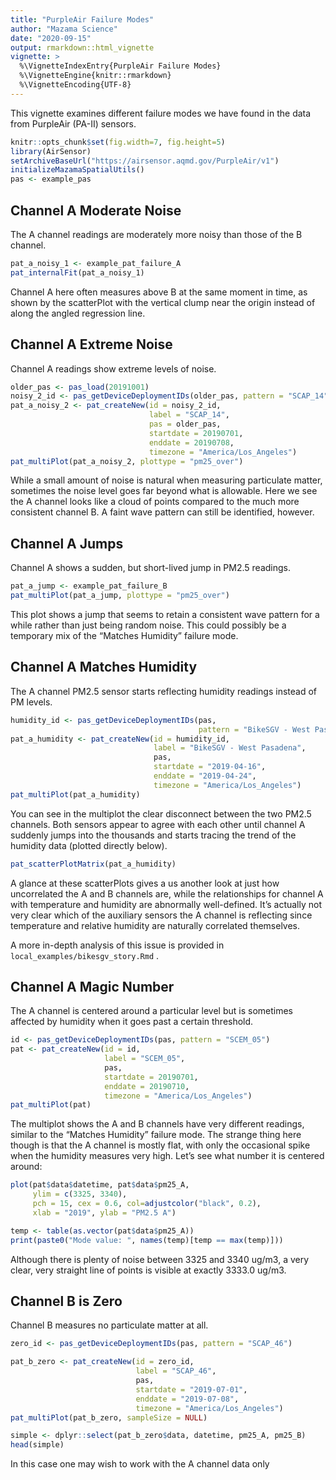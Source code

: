 ```yaml
---
title: "PurpleAir Failure Modes"
author: "Mazama Science"
date: "2020-09-15"
output: rmarkdown::html_vignette
vignette: >
  %\VignetteIndexEntry{PurpleAir Failure Modes}
  %\VignetteEngine{knitr::rmarkdown}
  %\VignetteEncoding{UTF-8}
---
```


This vignette examines different failure modes we have found in the data from
PurpleAir (PA-II) sensors.

```r
knitr::opts_chunk$set(fig.width=7, fig.height=5)
library(AirSensor)
setArchiveBaseUrl("https://airsensor.aqmd.gov/PurpleAir/v1")
initializeMazamaSpatialUtils()
pas <- example_pas
```

## Channel A Moderate Noise

The A channel readings are moderately more noisy than those of the B channel.

```r
pat_a_noisy_1 <- example_pat_failure_A
pat_internalFit(pat_a_noisy_1)
```

Channel A here often measures above B at the same moment in time, as shown by
the scatterPlot with the vertical clump near the origin instead of along the 
angled regression line.

## Channel A Extreme Noise

Channel A readings show extreme levels of noise.

```r
older_pas <- pas_load(20191001)
noisy_2_id <- pas_getDeviceDeploymentIDs(older_pas, pattern = "SCAP_14")
pat_a_noisy_2 <- pat_createNew(id = noisy_2_id,
                               label = "SCAP_14", 
                               pas = older_pas, 
                               startdate = 20190701, 
                               enddate = 20190708,
                               timezone = "America/Los_Angeles")
pat_multiPlot(pat_a_noisy_2, plottype = "pm25_over")
```

While a small amount of noise is natural when measuring particulate matter, 
sometimes the noise level goes far beyond what is allowable. Here we see the A 
channel looks like a cloud of points compared to the much more consistent 
channel B. A faint wave pattern can still be identified, however.

## Channel A Jumps

Channel A shows a sudden, but short-lived jump in PM2.5 readings.

```r
pat_a_jump <- example_pat_failure_B
pat_multiPlot(pat_a_jump, plottype = "pm25_over")
```

This plot shows a jump that seems to retain a consistent wave pattern
for a while rather than just being random noise. This could possibly be a 
temporary mix of the "Matches Humidity" failure mode.

## Channel A Matches Humidity

The A channel PM2.5 sensor starts reflecting humidity readings instead of PM 
levels.

```r
humidity_id <- pas_getDeviceDeploymentIDs(pas, 
                                          pattern = "BikeSGV - West Pasadena")
pat_a_humidity <- pat_createNew(id = humidity_id,
                                label = "BikeSGV - West Pasadena", 
                                pas, 
                                startdate = "2019-04-16", 
                                enddate = "2019-04-24",
                                timezone = "America/Los_Angeles")
pat_multiPlot(pat_a_humidity)
```

You can see in the multiplot the clear disconnect between the two PM2.5 
channels. Both sensors appear to agree with each other until channel A suddenly 
jumps into the thousands and starts tracing the trend of the humidity data 
(plotted directly below).

```r
pat_scatterPlotMatrix(pat_a_humidity)
```

A glance at these scatterPlots gives a us another look at just how uncorrelated 
the A and B channels are, while the relationships for channel A 
with temperature and humidity are abnormally well-defined. It's actually not
very clear which of the auxiliary sensors the A channel is reflecting since
temperature and relative humidity are naturally correlated themselves.

A more in-depth analysis of this issue is provided in 
`local_examples/bikesgv_story.Rmd` .

## Channel A Magic Number

The A channel is centered around a particular level but is sometimes affected
by humidity when it goes past a certain threshold.

```r
id <- pas_getDeviceDeploymentIDs(pas, pattern = "SCEM_05")
pat <- pat_createNew(id = id,
                     label = "SCEM_05",
                     pas,
                     startdate = 20190701, 
                     enddate = 20190710,
                     timezone = "America/Los_Angeles")
pat_multiPlot(pat)
```

The multiplot shows the A and B channels have very different readings, similar 
to the "Matches Humidity" failure mode. The strange thing here though is that 
the A channel is mostly flat, with only the occasional spike when the humidity 
measures very high. Let's see what number it is centered around:

```r
plot(pat$data$datetime, pat$data$pm25_A, 
     ylim = c(3325, 3340), 
     pch = 15, cex = 0.6, col=adjustcolor("black", 0.2),
     xlab = "2019", ylab = "PM2.5 A")

temp <- table(as.vector(pat$data$pm25_A))
print(paste0("Mode value: ", names(temp)[temp == max(temp)]))
```

Although there is plenty of noise between 3325 and 3340 ug/m3, a very clear, 
very straight line of points is visible at exactly 3333.0 ug/m3.

## Channel B is Zero

Channel B measures no particulate matter at all.

```r
zero_id <- pas_getDeviceDeploymentIDs(pas, pattern = "SCAP_46")

pat_b_zero <- pat_createNew(id = zero_id, 
                            label = "SCAP_46", 
                            pas,
                            startdate = "2019-07-01", 
                            enddate = "2019-07-08",
                            timezone = "America/Los_Angeles")
pat_multiPlot(pat_b_zero, sampleSize = NULL)

simple <- dplyr::select(pat_b_zero$data, datetime, pm25_A, pm25_B)
head(simple)
```

In this case one may wish to work with the A channel data only
